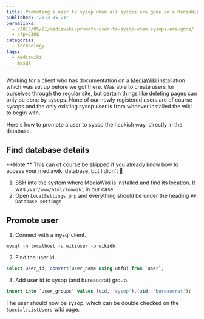 ---
title: Promoting a user to sysop when all sysops are gone on a MediaWiki installation
published: '2013-05-21'
permalinks:
  - /2013/05/21/mediawiki-promote-user-to-sysop-when-sysops-are-gone/
  - /?p=2308
categories:
  - technology
tags:
  - mediawiki
  - mysql
---

Working for a client who has documentation on a [MediaWiki](http://www.mediawiki.org/wiki/MediaWiki) installation which was set up before we got there. Was able to create users for ourselves through the regular site, but certain things like deleting pages can only be done by sysops. None of our newly registered users are of course sysops and the only existing sysop user is from whoever installed the wiki to begin with.

Here's how to promote a user to sysop the hackish way, directly in the database.

## Find database details

<div className="note">
  **Note:** This can of course be skipped if you already know how to access your
  mediawiki database, but I didn't 🙂
</div>

1. SSH into the system where MediaWiki is installed and find its location. It was `/var/www/html/foowiki` in our case.
2. Open `LocalSettings.php` and everything should be under the heading `## Database settings`

## Promote user

1. Connect with a mysql client.

```dos
mysql -h localhost -u wikiuser -p wikidb
```

2. Find the user id.

```sql
select user_id, convert(user_name using utf8) from `user`;
```

3. Add user id to sysop (and bureaucrat) group.

```sql
insert into `user_groups` values (uid, 'sysop'),(uid, 'bureaucrat');
```

The user should now be sysop, which can be double checked on the `Special:ListUsers` wiki page.
